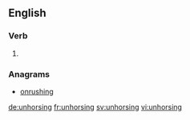==English==

===Verb===
{{head|en}}

# {{present participle of|unhorse}}

===Anagrams===
* [[onrushing#English|onrushing]]

[[de:unhorsing]]
[[fr:unhorsing]]
[[sv:unhorsing]]
[[vi:unhorsing]]